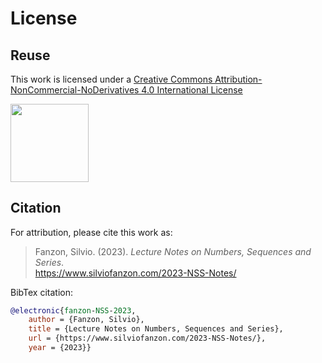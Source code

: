 # License {.unnumbered}

## Reuse {.unnumbered}

This work is licensed under a 
[Creative Commons Attribution-NonCommercial-NoDerivatives 4.0 International License](http://creativecommons.org/licenses/by-nc-nd/4.0/)



![](/images/by-nc-nd.png){width=1.3in}



## Citation {.unnumbered}

For attribution, please cite this work as:

> Fanzon, Silvio. (2023). *Lecture Notes on Numbers, Sequences and Series*.  
[https://www.silviofanzon.com/2023-NSS-Notes/](https://www.silviofanzon.com/2023-NSS-Notes/)


BibTex citation:


```bibtex
@electronic{fanzon-NSS-2023,
	author = {Fanzon, Silvio},
	title = {Lecture Notes on Numbers, Sequences and Series},
	url = {https://www.silviofanzon.com/2023-NSS-Notes/},
	year = {2023}}
```
